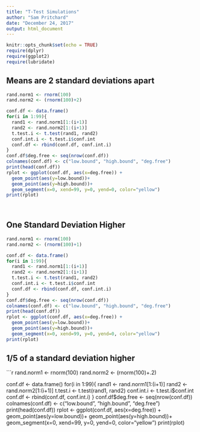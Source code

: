 ```yaml
---
title: "T-Test Simulations"
author: "Sam Pritchard"
date: "December 24, 2017"
output: html_document
---
```


```r
knitr::opts_chunk$set(echo = TRUE)
require(dplyr)
require(ggplot2)
require(lubridate)
```

## Means are 2 standard deviations apart

```r


rand.norm1 <- rnorm(100)
rand.norm2 <- (rnorm(100)+2)

conf.df <- data.frame()
for(i in 1:99){
  rand1 <- rand.norm1[1:(i+1)]
  rand2 <- rand.norm2[1:(i+1)]
  t.test.i <- t.test(rand1, rand2)
  conf.int.i <- t.test.i$conf.int
  conf.df <- rbind(conf.df, conf.int.i)
}
conf.df$deg.free <- seq(nrow(conf.df))
colnames(conf.df) <- c("low.bound", "high.bound", "deg.free")
print(head(conf.df))
rplot <- ggplot(conf.df, aes(x=deg.free)) +
  geom_point(aes(y=low.bound))+
  geom_point(aes(y=high.bound))+
  geom_segment(x=0, xend=99, y=0, yend=0, color="yellow")
print(rplot)
  
  


```

## One Standard Deviation Higher

```r
rand.norm1 <- rnorm(100)
rand.norm2 <- (rnorm(100)+1)

conf.df <- data.frame()
for(i in 1:99){
  rand1 <- rand.norm1[1:(i+1)]
  rand2 <- rand.norm2[1:(i+1)]
  t.test.i <- t.test(rand1, rand2)
  conf.int.i <- t.test.i$conf.int
  conf.df <- rbind(conf.df, conf.int.i)
}
conf.df$deg.free <- seq(nrow(conf.df))
colnames(conf.df) <- c("low.bound", "high.bound", "deg.free")
print(head(conf.df))
rplot <- ggplot(conf.df, aes(x=deg.free)) +
  geom_point(aes(y=low.bound))+
  geom_point(aes(y=high.bound))+
  geom_segment(x=0, xend=99, y=0, yend=0, color="yellow")
print(rplot)
```

## 1/5 of a standard deviation higher

```r
rand.norm1 <- rnorm(100)
rand.norm2 <- (rnorm(100)+.2)

conf.df <- data.frame()
for(i in 1:99){
  rand1 <- rand.norm1[1:(i+1)]
  rand2 <- rand.norm2[1:(i+1)]
  t.test.i <- t.test(rand1, rand2)
  conf.int.i <- t.test.i$conf.int
  conf.df <- rbind(conf.df, conf.int.i)
}
conf.df$deg.free <- seq(nrow(conf.df))
colnames(conf.df) <- c("low.bound", "high.bound", "deg.free")
print(head(conf.df))
rplot <- ggplot(conf.df, aes(x=deg.free)) +
  geom_point(aes(y=low.bound))+
  geom_point(aes(y=high.bound))+
  geom_segment(x=0, xend=99, y=0, yend=0, color="yellow")
print(rplot)
